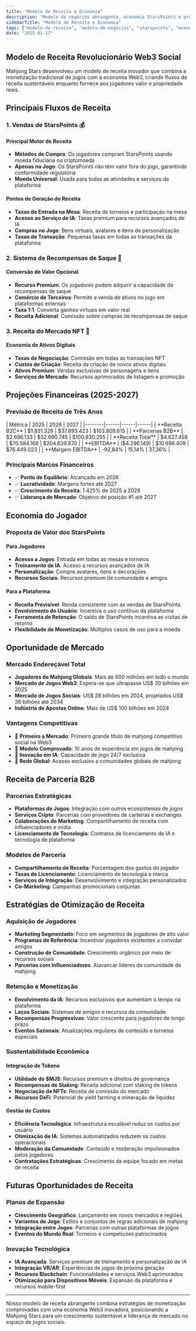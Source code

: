 ```yaml
---
title: "Modelo de Receita e Economia"
description: "Modelo de negócios abrangente, economia StarsPoints e projeções financeiras para crescimento sustentável"
sidebarTitle: "Modelo de Receita e Economia"
tags: ["modelo-de-receita", "modelo-de-negócios", "starspoints", "economia", "projeções"]
date: "2025-01-27"
---
```



## Modelo de Receita Revolucionário Web3 Social

Mahjong Stars desenvolveu um modelo de receita inovador que combina a monetização tradicional de jogos com a economia Web3, criando fluxos de receita sustentáveis ​​enquanto fornece aos jogadores valor e propriedade reais.

## Principais Fluxos de Receita

### 1. Vendas de StarsPoints 💰

#### Principal Motor de Receita
- **Métodos de Compra**: Os jogadores compram StarsPoints usando moeda fiduciária ou criptomoeda
- **Apenas no Jogo**: Os StarsPoints não têm valor fora do jogo, garantindo conformidade regulatória
- **Moeda Universal**: Usada para todas as atividades e serviços da plataforma

#### Pontos de Geração de Receita
- **Taxas de Entrada na Mesa**: Receita de torneios e participação na mesa
- **Acesso ao Serviço de IA**: Taxas premium para recursos avançados de IA
- **Compras no Jogo**: Bens virtuais, avatares e itens de personalização
- **Taxas de Transação**: Pequenas taxas em todas as transações da plataforma

### 2. Sistema de Recompensas de Saque 🔄

#### Conversão de Valor Opcional
- **Recurso Premium**: Os jogadores podem adquirir a capacidade de recompensas de saque
- **Comércio de Terceiros**: Permite a venda de ativos no jogo em plataformas externas
- **Taxa 1:1**: Converta ganhos virtuais em valor real
- **Receita Adicional**: Comissão sobre compras de recompensas de saque

### 3. Receita do Mercado NFT 🎨

#### Economia de Ativos Digitais
- **Taxas de Negociação**: Comissão em todas as transações NFT
- **Custos de Criação**: Receita da criação de novos ativos digitais
- **Ativos Premium**: Vendas exclusivas de personagens e itens
- **Serviços de Mercado**: Recursos aprimorados de listagem e promoção

## Projeções Financeiras (2025-2027)

### Previsão de Receita de Três Anos

<Card className='mt-4 w-fit'>
| Métrica | 2025 | 2026 | 2027 |
|--------|------|------|------|
| **Receita B2C** | $1.931.326 | $37.893.423 | $103.809.615 |
| **Parcerias B2B** | $2.696.133 | $32.690.745 | $100.830.255 |
| **Receita Total** | $4.627.458 | $70.584.168 | $204.639.870 |
| **EBITDA** | ($4.296.149) | $10.686.409 | $76.449.023 |
| **Margem EBITDA** | -92,84% | 15,14% | 37,36% |
</Card>

### Principais Marcos Financeiros
- ✅ **Ponto de Equilíbrio**: Alcançado em 2026
- ✅ **Lucratividade**: Margens fortes até 2027
- ✅ **Crescimento da Receita**: 1.425% de 2025 a 2026
- ✅ **Liderança de Mercado**: Objetivo de posição #1 até 2027

## Economia do Jogador

### Proposta de Valor dos StarsPoints

#### Para Jogadores
- **Acesso a Jogos**: Entrada em todas as mesas e torneios
- **Treinamento de IA**: Acesso a recursos avançados de IA
- **Personalização**: Compre avatares, itens e decorações
- **Recursos Sociais**: Recursos premium de comunidade e amigos

#### Para a Plataforma
- **Receita Previsível**: Renda consistente com as vendas de StarsPoints
- **Envolvimento do Usuário**: Incentiva o uso contínuo da plataforma
- **Ferramenta de Retenção**: O saldo de StarsPoints incentiva as visitas de retorno
- **Flexibilidade de Monetização**: Múltiplos casos de uso para a moeda


## Oportunidade de Mercado

### Mercado Endereçável Total
- **Jogadores de Mahjong Globais**: Mais de 600 milhões em todo o mundo
- **Mercado de Jogos Web3**: Espera-se que ultrapasse US$ 30 bilhões em 2025
- **Mercado de Jogos Sociais**: US$ 28 bilhões em 2024, projetados US$ 36 bilhões até 2034
- **Indústria de Apostas Online**: Mais de US$ 100 bilhões em 2024

### Vantagens Competitivas
- 🥇 **Primeiro a Mercado**: Primeiro grande título de mahjong competitivo social na Web3
- 🥇 **Modelo Comprovado**: 10 anos de experiência em jogos de mahjong
- 🥇 **Inovação em IA**: Capacidade de jogo 24/7 exclusiva
- 🥇 **Rede Global**: Acesso exclusivo a comunidades globais de mahjong

## Receita de Parceria B2B

### Parcerias Estratégicas
- **Plataformas de Jogos**: Integração com outros ecossistemas de jogos
- **Serviços Cripto**: Parcerias com provedores de carteiras e exchanges
- **Colaborações de Marketing**: Compartilhamento de receita com influenciadores e mídia
- **Licenciamento de Tecnologia**: Contratos de licenciamento de IA e tecnologia de plataforma

### Modelos de Parceria
- **Compartilhamento de Receita**: Porcentagem dos gastos do jogador
- **Taxas de Licenciamento**: Licenciamento de tecnologia e marca
- **Serviços de Integração**: Desenvolvimento e integração personalizados
- **Co-Marketing**: Campanhas promocionais conjuntas

## Estratégias de Otimização de Receita

### Aquisição de Jogadores
- **Marketing Segmentado**: Foco em segmentos de jogadores de alto valor
- **Programas de Referência**: Incentivar jogadores existentes a convidar amigos
- **Construção de Comunidade**: Crescimento orgânico por meio de recursos sociais
- **Parcerias com Influenciadores**: Alavancar líderes da comunidade de mahjong

### Retenção e Monetização
- **Envolvimento da IA**: Recursos exclusivos que aumentam o tempo na plataforma
- **Laços Sociais**: Sistemas de amigos e recursos da comunidade
- **Recompensas Progressivas**: Valor crescente para jogadores de longo prazo
- **Eventos Sazonais**: Atualizações regulares de conteúdo e torneios especiais

### Sustentabilidade Econômica

#### Integração de Tokens
- **Utilidade do $MJS**: Recursos premium e direitos de governança
- **Recompensas de Staking**: Receita adicional com staking de tokens
- **Negociação de NFTs**: Receita de comissão do mercado
- **Recursos DeFi**: Potencial de yield farming e mineração de liquidez

#### Gestão de Custos
- **Eficiência Tecnológica**: Infraestrutura escalável reduz os custos por usuário
- **Otimização de IA**: Sistemas automatizados reduzem os custos operacionais
- **Moderação da Comunidade**: Conteúdo e moderação impulsionados pelos jogadores
- **Contratações Estratégicas**: Crescimento da equipe focado em metas de receita

## Futuras Oportunidades de Receita

### Planos de Expansão
- **Crescimento Geográfico**: Lançamento em novos mercados e regiões
- **Variantes de Jogo**: Estilos e conjuntos de regras adicionais de mahjong
- **Integração entre Jogos**: Parcerias com outras plataformas de jogos
- **Eventos do Mundo Real**: Torneios e competições patrocinados

### Inovação Tecnológica
- **IA Avançada**: Serviços premium de treinamento e personalização de IA
- **Integração VR/AR**: Experiências de jogos de próxima geração
- **Recursos Blockchain**: Funcionalidades e serviços Web3 aprimorados
- **Otimização para Dispositivos Móveis**: Expansão da plataforma e recursos mobile-first

---

Nosso modelo de receita abrangente combina estratégias de monetização comprovadas com uma economia Web3 inovadora, posicionando a Mahjong Stars para um crescimento sustentável e liderança de mercado no espaço de jogos sociais.